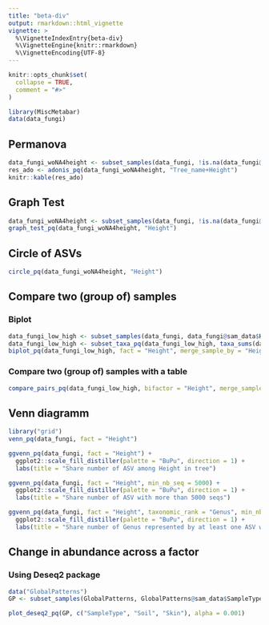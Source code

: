 ```yaml
---
title: "beta-div"
output: rmarkdown::html_vignette
vignette: >
  %\VignetteIndexEntry{beta-div}
  %\VignetteEngine{knitr::rmarkdown}
  %\VignetteEncoding{UTF-8}
---
```


```r
knitr::opts_chunk$set(
  collapse = TRUE,
  comment = "#>"
)
```

```r
library(MiscMetabar)
data(data_fungi)
```

## Permanova

```r
data_fungi_woNA4height <- subset_samples(data_fungi, !is.na(data_fungi@sam_data$Height))
res_ado <- adonis_pq(data_fungi_woNA4height, "Tree_name+Height")
knitr::kable(res_ado)
```


## Graph Test

```r
data_fungi_woNA4height <- subset_samples(data_fungi, !is.na(data_fungi@sam_data$Height))
graph_test_pq(data_fungi_woNA4height, "Height")
```

## Circle of ASVs

```r
circle_pq(data_fungi_woNA4height, "Height")
```

## Compare two (group of) samples

### Biplot


```r
data_fungi_low_high <- subset_samples(data_fungi, data_fungi@sam_data$Height %in% c("Low", "High"))
data_fungi_low_high <- subset_taxa_pq(data_fungi_low_high, taxa_sums(data_fungi_low_high) > 5000)
biplot_pq(data_fungi_low_high, fact = "Height", merge_sample_by = "Height")
```

### Compare two (group of) samples with a table

```r
compare_pairs_pq(data_fungi_low_high, bifactor = "Height", merge_sample_by = "Height", modality = "Time")
```

## Venn diagramm

```r
library("grid")
venn_pq(data_fungi, fact = "Height")
```

```r
ggvenn_pq(data_fungi, fact = "Height") +
  ggplot2::scale_fill_distiller(palette = "BuPu", direction = 1) +
  labs(title = "Share number of ASV among Height in tree")
```

```r
ggvenn_pq(data_fungi, fact = "Height", min_nb_seq = 5000) +
  ggplot2::scale_fill_distiller(palette = "BuPu", direction = 1) +
  labs(title = "Share number of ASV with more than 5000 seqs")
```

```r
ggvenn_pq(data_fungi, fact = "Height", taxonomic_rank = "Genus", min_nb_seq = 100) +
  ggplot2::scale_fill_distiller(palette = "BuPu", direction = 1) +
  labs(title = "Share number of Genus represented by at least one ASV with more than 100 seqs")
```


## Change in abundance across a factor 

### Using Deseq2 package

```r
data("GlobalPatterns")
GP <- subset_samples(GlobalPatterns, GlobalPatterns@sam_data$SampleType %in% c("Soil", "Skin"))

plot_deseq2_pq(GP, c("SampleType", "Soil", "Skin"), alpha = 0.001)
```

